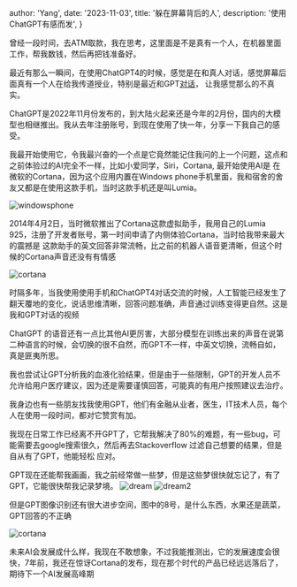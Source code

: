 

  author: 'Yang',
  date: '2023-11-03',
  title: '躲在屏幕背后的人',
  description:
    '使用ChatGPT有感而发',
}


曾经一段时间，去ATM取款，我在思考，这里面是不是真有一个人，在机器里面工作，帮我数钱，然后再把钱准备好。

最近有那么一瞬间，在使用ChatGPT4的时候，感觉是在和真人对话，感觉屏幕后面真有一个人在给我传道授业，特别是最近和GPT[对话](https://weibo.com/6222955609/NqKGtwZ6U)，
让我感觉那么的不真实。

ChatGPT是2022年11月份发布的，到大陆火起来还是今年的2月份，国内的大模型也相继推出。我从去年注册账号，到现在使用了快一年，分享一下我自己的感受。

我最开始使用它，令我最兴奋的一个点是它竟然能记住我问的上一个问题，这点和之前体验过的AI完全不一样，比如小爱同学，Siri，Cortana, 最开始使用AI是
在微软的Cortana，因为这个应用内置在Windows phone手机里面，我和宿舍的舍友又都是在使用这款手机，当时这款手机还是叫Lumia。

![windowsphone](/images/tech/windowsphone.jpg)


2014年4月2日，当时微软推出了Cortana这款虚拟助手，我用自己的Lumia 925，注册了开发者账号，第一时间申请了内侧体验Cortana，当时给我带来最大的震撼是
这款助手的英文回答非常流畅，比之前的机器人语音更清晰，但这个时候的Cortana声音还没有有情感

![cortana](/images/tech/cortana.jpg)

时隔多年，当我使用使用手机和ChatGPT4对话交流的时候，人工智能已经发生了翻天覆地的变化，说话思维清晰，回答问题准确，声音通过训练变得更自然。这是我和GPT对话的视频


ChatGPT 的语音还有一点比其他AI更厉害，大部分模型在训练出来的声音在说第二种语言的时候，会切换的很不自然，而GPT不一样，中英文切换，流畅自如，真是匪夷所思。


我也尝试让GPT分析我的血液化验结果，但是由于一些限制，GPT的开发人员不允许给用户医疗建议，因为还是需要谨慎回答，可能真的有用户按照建议去治疗。

我身边也有一些朋友找我使用GPT，他们有金融从业者，医生，IT技术人员，每个人在使用一段时间，都对它赞赏有加。

我现在日常工作已经离不开GPT了，它帮我解决了80%的难题，有一些bug，可能需要去google搜索很久，然后再去Stackoverflow 过滤自己想要的结果，但是自从有了GPT，他能轻松
应对。

GPT现在还能帮我画画，我之前经常做一些梦，但是这些梦很快就忘记了，有了GPT，它能很快帮我记录梦境。
![dream](/images/tech/dream.jpg)
![dream2](/images/tech/dream2.jpg)

但是GPT图像识别还有很大进步空间，图中的8号，是什么东西，水果还是蔬菜，GPT回答的不正确

![cortana](/images/tech/shanzu.jpg)


未来AI会发展成什么样，我现在不敢想象，不过我能推测出，它的发展速度会很快，7年前，我还在惊讶Cortana的发布，现在那个时代的产品已经远远落后了，期待下一个AI发展高峰期
